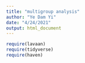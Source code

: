 ```yaml
---
title: "multigroup analysis"
author: "Ye Dam Yi"
date: "4/24/2021"
output: html_document
---
```


```r
require(lavaan)
require(tidyverse)
require(haven)
```

